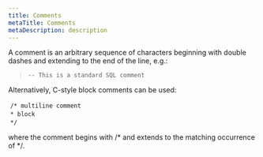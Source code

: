 ```yaml
---
title: Comments
metaTitle: Comments
metaDescription: description
---
```


A comment is an arbitrary sequence of characters beginning with double
dashes and extending to the end of the line, e.g.:

> `-- This is a standard SQL comment`

Alternatively, C-style block comments can be used:

 `/* multiline comment`  
 `* block`  
 `*/`

where the comment begins with /* and extends to the matching occurrence
of */.
